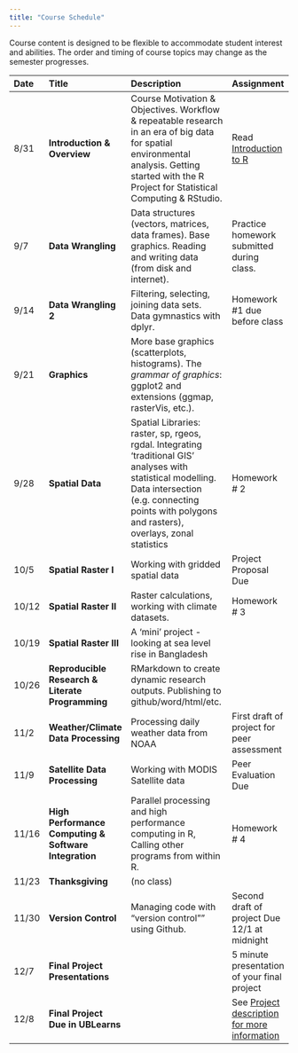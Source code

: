 ```yaml
---
title: "Course Schedule"
---
```


Course content is designed to be flexible to accommodate student interest and abilities.  The order and timing of course topics may change as the semester progresses.  

| Date    |  Title   | Description |  Assignment |
|:--|:--|:----------------------------------------|:------------|
| 8/31    | **Introduction & Overview** | Course Motivation & Objectives. Workflow & repeatable research in an era of big data for spatial environmental analysis. Getting started with the R Project for Statistical Computing & RStudio.|  Read [Introduction to R](https://cran.r-project.org/doc/contrib/Torfs+Brauer-Short-R-Intro.pdf) |
| 9/7 | **Data Wrangling ** | Data structures (vectors, matrices, data frames). Base graphics. Reading and writing data (from disk and internet). |  Practice homework submitted during class. |
| 9/14 | **Data Wrangling 2** | Filtering, selecting, joining data sets. Data gymnastics with dplyr. |  Homework #1 due before class  |
| 9/21 | **Graphics** | More base graphics (scatterplots, histograms).  The _grammar of graphics_: ggplot2 and extensions (ggmap, rasterVis, etc.). |  |
| 9/28 | **Spatial Data** | Spatial Libraries: raster, sp, rgeos, rgdal. Integrating ‘traditional GIS’ analyses with statistical modelling.  Data intersection (e.g. connecting points with polygons and rasters), overlays, zonal statistics | Homework # 2 |
| 10/5 | **Spatial Raster I** | Working with gridded spatial data | Project Proposal Due |
| 10/12 | **Spatial Raster II** | Raster calculations, working with climate datasets.  | Homework # 3    |
| 10/19 | **Spatial Raster III** | A 'mini' project - looking at sea level rise in Bangladesh | |
| 10/26 | **Reproducible Research & Literate Programming** | RMarkdown to create dynamic research outputs.  Publishing to github/word/html/etc.|  |
| 11/2 | **Weather/Climate Data Processing ** | Processing daily weather data from NOAA  |  First draft of project for peer assessment   |
| 11/9 | **Satellite Data Processing** | Working with MODIS Satellite data | Peer Evaluation Due |
| 11/16 | **High Performance Computing & Software Integration** | Parallel processing and high performance computing in R, Calling other programs from within R. | Homework # 4 |
| 11/23 | **Thanksgiving** | (no class)   |  |
| 11/30 |  **Version Control** |  Managing code with "version control"" using Github. | Second draft of project Due 12/1 at midnight |
| 12/7 | **Final Project Presentations** | | 5 minute presentation of your final project |
| 12/8 | **Final Project Due in UBLearns** | | See <a href=Project.html>Project description for more information</a> |